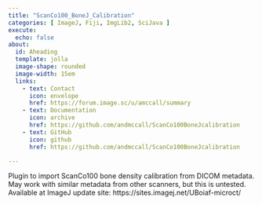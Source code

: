 ```yaml
---
title: "ScanCo100_BoneJ_Calibration"
categories: [ ImageJ, Fiji, ImgLib2, SciJava ]
execute:
  echo: false
about:
  id: Aheading
  template: jolla
  image-shape: rounded
  image-width: 15em
  links:
    - text: Contact
      icon: envelope
      href: https://forum.image.sc/u/amccall/summary
    - text: Documentation
      icon: archive
      href: https://github.com/andmccall/ScanCo100BoneJcalibration
    - text: GitHub
      icon: github
      href: https://github.com/andmccall/ScanCo100BoneJcalibration

---
```


::: {.alignleft}

Plugin to import ScanCo100 bone density calibration from DICOM metadata. May work with similar metadata from other scanners, but this is untested. Available at ImageJ update site: https://sites.imagej.net/UBoiaf-microct/

:::

